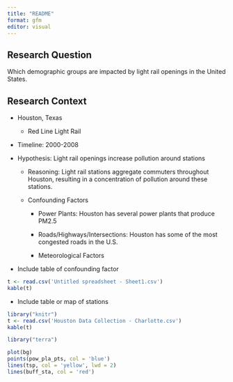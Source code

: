 ```yaml
---
title: "README"
format: gfm
editor: visual
---
```


## Research Question

Which demographic groups are impacted by light rail openings in the United States.

## Research Context

-   Houston, Texas

    -   Red Line Light Rail

-   Timeline: 2000-2008

-   Hypothesis: Light rail openings increase pollution around stations

    -   Reasoning: Light rail stations aggregate commuters throughout Houston, resulting in a concentration of pollution around these stations.

    -   Confounding Factors

        -   Power Plants: Houston has several power plants that produce PM2.5

        -   Roads/Highways/Intersections: Houston has some of the most congested roads in the U.S.

        -   Meteorological Factors

-   Include table of confounding factor

```r
t <- read.csv('Untitled spreadsheet - Sheet1.csv')
kable(t)
```

-   Include table or map of stations

```r
library("knitr")
t <- read.csv('Houston Data Collection - Charlotte.csv')
kable(t)
```

```r
library("terra")

plot(bg)
points(pow_pla_pts, col = 'blue')
lines(tsp, col = 'yellow', lwd = 2)
lines(buff_sta, col = 'red')
```
